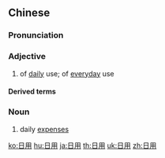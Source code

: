 ==Chinese==
{{zh-forms}}

===Pronunciation===
{{zh-pron
|m=rìyòng
|c=jat6 jung6
|h=pfs=ngit-yung
|mn=qz,tp,xm:li̍t-iōng/kh,zz:ji̍t-iōng/qz,xm:li̍t-ēng
|cat=a,n
}}

===Adjective===
{{zh-adj}}

# {{lb|zh|attributive}} of [[daily]] use; of [[everyday]] use

====Derived terms====
{{zh-der|日用品}}

===Noun===
{{zh-noun}}

# daily [[expense]]s

{{zh-cat|Intermediate}}

[[ko:日用]]
[[hu:日用]]
[[ja:日用]]
[[th:日用]]
[[uk:日用]]
[[zh:日用]]